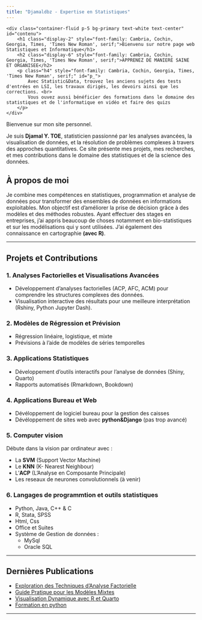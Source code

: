 ```yaml
---
title: "Djamaldbz - Expertise en Statistiques"
---
```



<section class="body">

    <div class="container-fluid p-5 bg-primary text-white text-center" id="contenu">
        <h1 class="display-2" style="font-family: Cambria, Cochin, Georgia, Times, 'Times New Roman', serif;">Bienvenu sur notre page web Statistiques et Informatique</h1>
        <h2 class="display-6" style="font-family: Cambria, Cochin, Georgia, Times, 'Times New Roman', serif;">APPRENEZ DE MANIERE SAINE ET ORGANISEE</h2>
        <p class="h4" style="font-family: Cambria, Cochin, Georgia, Times, 'Times New Roman', serif;" id="p_">
            Avec Statistic&Data, trouvez les anciens sujets des tests d'entrées en LSI, les travaux dirigés, les devoirs ainsi que les corrections. <br>
            Vous ouvez aussi bénéficier des formations dans le domaine des statistiques et de l'informatique en vidéo et faire des quizs
        </p>
    </div>


Bienvenue sur mon site personnel.

Je suis **Djamal Y. TOE**, statisticien passionné par les analyses avancées, la visualisation de données, et la résolution de problèmes complexes à travers des approches quantitatives. Ce site présente mes projets, mes recherches, et mes contributions dans le domaine des statistiques et de la science des données.

## À propos de moi
Je combine mes compétences en statistiques, programmation et analyse de données pour transformer des ensembles de données en informations exploitables. Mon objectif est d'améliorer la prise de décision grâce à des modèles et des méthodes robustes. Ayant effectuer des stages en entreprises, j'ai appris beaucoup de choses notamment en bio-statistiques et sur les modélisations qui y sont utilisées. J'ai également des connaissance en cartographie **(avec R)**.

---

## Projets et Contributions

### 1. **Analyses Factorielles et Visualisations Avancées**

- Développement d'analyses factorielles (ACP, AFC, ACM) pour comprendre les structures complexes des données.
- Visualisation interactive des résultats pour une meilleure interprétation (Rshiny, Python Jupyter Dash).

### 2. **Modèles de Régression et Prévision**
- Régression linéaire, logistique, et mixte
- Prévisions à l'aide de modèles de séries temporelles

### 3. **Applications Statistiques**
- Développement d'outils interactifs pour l'analyse de données (Shiny, Quarto)
- Rapports automatisés (Rmarkdown, Bookdown)

### 4. **Applications Bureau et Web**
- Dévéloppement de logiciel bureau pour la gestion des caisses
- Dévéloppement de sites web avec **python&Django** (pas trop avancé) 

### 5. **Computer vision**
Débute dans la vision par ordinateur avec :

- La **SVM** (Support Vector Machine)
- Le **KNN** (K- Nearest Neighbour)
- L'**ACP** (L'Analyse en Composante Principale)
- Les reseaux de neurones convolutionnels (à venir)

### 6. Langages de programmtion et outils statistiques

- Python, Java, C++ & C
- R, Stata, SPSS
- Html, Css
- Office et Suites
- Système de Gestion de données : 
  * MySql
  * Oracle SQL


---

## Dernières Publications
- [Exploration des Techniques d'Analyse Factorielle](#)
- [Guide Pratique pour les Modèles Mixtes](#)
- [Visualisation Dynamique avec R et Quarto](#)
- [Formation en python](https://www.youtube.com/channel/UCwqmlfXur6EFNG7ZfEcNpGA)

---


